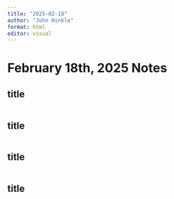 ```yaml
---
title: "2025-02-18"
author: "John Hinkle"
format: html
editor: visual
---
```


# February 18th, 2025 Notes

## title

```r

```

## title

```r

```

## title

```r

```

## title

```r

```
